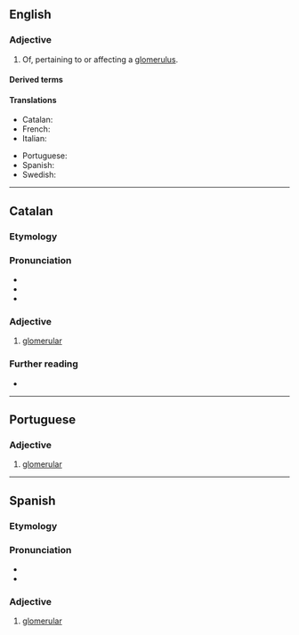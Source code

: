==English==

===Adjective===
{{en-adj|-}}

# Of, pertaining to or affecting a [[glomerulus]].

====Derived terms====
{{der3|en
|aglomerular
|extraglomerular
|glomerular capsule
|glomerular lipidosis
|glomerularly
|infraglomerular
|interglomerular
|intraglomerular
|juxtaglomerular
|macroglomerular
|microglomerular
|multiglomerular
|nonglomerular
|panglomerular
|periglomerular
|postglomerular
|preglomerular
|transglomerular
|tubuloglomerular
|uniglomerular}}

====Translations====
{{trans-top|Of or pertaining to a glomerulus}}
* Catalan: {{t|ca|glomerular}}
* French: {{t|fr|glomérulaire}}
* Italian: {{t|it|glomerulare}}
{{trans-mid}}
* Portuguese: {{t|pt|glomerular}}
* Spanish: {{t|es|glomerular}}
* Swedish: {{t+|sv|glomerulär}}
{{trans-bottom}}

----

==Catalan==

===Etymology===
{{suffix|ca|glomèrul|ar}}

===Pronunciation===
* {{ca-IPA}}
* {{rhymes|ca|a|aɾ}}
* {{hyph|ca|glo|me|ru|lar}}

===Adjective===
{{ca-adj|glomerular}}

# [[#English|glomerular]]

===Further reading===
* {{R:DNV}}

----

==Portuguese==

===Adjective===
{{pt-adj|glomerul|ar}}

# [[#English|glomerular]]

----

==Spanish==

===Etymology===
{{suffix|es|glomérulo|ar}}

===Pronunciation===
{{es-IPA}}
* {{rhymes|es|aɾ}}
* {{hyph|es|glo|me|ru|lar}}

===Adjective===
{{es-adj-old|pl=glomerulares}}

# [[#English|glomerular]]